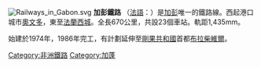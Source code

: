 [[File:Railways_in_Gabon.svg|thumb]]
'''加彭鐵路''' （[[法語|法語]]：'''{{lang|fr|Transgabonais}}'''）是[[加彭|加彭]]唯一的鐵路線。西起港口城市[[奧文多|奧文多]]，東至[[法蘭西城|法蘭西城]]。全長670公里，共設23個車站。軌距1,435mm。

始建於1974年，1986年完工，有計劃延伸至[[剛果共和國|剛果共和國]]首都[[布拉柴維爾|布拉柴維爾]]。
{{Gabon-stub}}
[[Category:非洲鐵路|Category:非洲鐵路]]
[[Category:加蓬|Category:加蓬]]